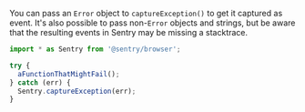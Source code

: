 You can pass an `Error` object to `captureException()` to get it captured as event. It's also possible to pass non-`Error` objects and strings, but be aware that the resulting events in Sentry may be missing a stacktrace.

```javascript
import * as Sentry from '@sentry/browser';

try {
  aFunctionThatMightFail();
} catch (err) {
  Sentry.captureException(err);
}
```
